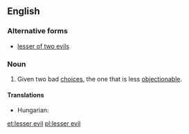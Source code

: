 ==English==
{{wikipedia}}

===Alternative forms===
* [[lesser of two evils]]

===Noun===
{{en-noun}}

# Given two bad [[choice]]s, the one that is less [[objectionable]].

====Translations====
{{trans-top|given two bad choices the one that is less objectionable}}
* Hungarian: {{t|hu|kisebbik rossz}}
{{trans-mid}}
{{trans-bottom}}

[[et:lesser evil]]
[[pl:lesser evil]]